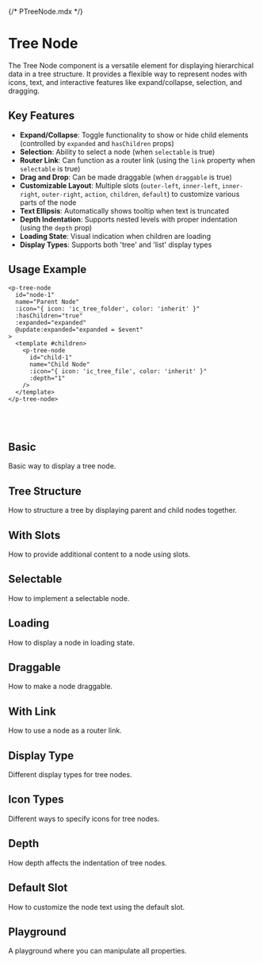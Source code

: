 {/* PTreeNode.mdx */}



<Meta of={PTreeNodeStories} />

# Tree Node

The Tree Node component is a versatile element for displaying hierarchical data in a tree structure. It provides a flexible way to represent nodes with icons, text, and interactive features like expand/collapse, selection, and dragging.

## Key Features

- **Expand/Collapse**: Toggle functionality to show or hide child elements (controlled by `expanded` and `hasChildren` props)
- **Selection**: Ability to select a node (when `selectable` is true)
- **Router Link**: Can function as a router link (using the `link` property when `selectable` is true)
- **Drag and Drop**: Can be made draggable (when `draggable` is true)
- **Customizable Layout**: Multiple slots (`outer-left`, `inner-left`, `inner-right`, `outer-right`, `action`, `children`, `default`) to customize various parts of the node
- **Text Ellipsis**: Automatically shows tooltip when text is truncated
- **Depth Indentation**: Supports nested levels with proper indentation (using the `depth` prop)
- **Loading State**: Visual indication when children are loading
- **Display Types**: Supports both 'tree' and 'list' display types

## Usage Example

```vue
<p-tree-node
  id="node-1"
  name="Parent Node"
  :icon="{ icon: 'ic_tree_folder', color: 'inherit' }"
  :hasChildren="true"
  :expanded="expanded"
  @update:expanded="expanded = $event"
>
  <template #children>
    <p-tree-node
      id="child-1"
      name="Child Node"
      :icon="{ icon: 'ic_tree_file', color: 'inherit' }"
      :depth="1"
    />
  </template>
</p-tree-node>
```

<br/>
<br/>

## Basic
Basic way to display a tree node.
<Canvas of={PTreeNodeStories.Basic} />

## Tree Structure
How to structure a tree by displaying parent and child nodes together.
<Canvas of={PTreeNodeStories.TreeStructure} />

## With Slots
How to provide additional content to a node using slots.
<Canvas of={PTreeNodeStories.WithSlots} />

## Selectable
How to implement a selectable node.
<Canvas of={PTreeNodeStories.Selectable} />

## Loading
How to display a node in loading state.
<Canvas of={PTreeNodeStories.Loading} />

## Draggable
How to make a node draggable.
<Canvas of={PTreeNodeStories.Draggable} />

## With Link
How to use a node as a router link.
<Canvas of={PTreeNodeStories.WithLink} />

## Display Type
Different display types for tree nodes.
<Canvas of={PTreeNodeStories.DisplayType} />

## Icon Types
Different ways to specify icons for tree nodes.
<Canvas of={PTreeNodeStories.IconTypes} />

## Depth
How depth affects the indentation of tree nodes.
<Canvas of={PTreeNodeStories.Depth} />

## Default Slot
How to customize the node text using the default slot.
<Canvas of={PTreeNodeStories.DefaultSlot} />

## Playground
A playground where you can manipulate all properties.
<Canvas of={PTreeNodeStories.Playground} />
<Controls of={PTreeNodeStories.Playground} /> 
